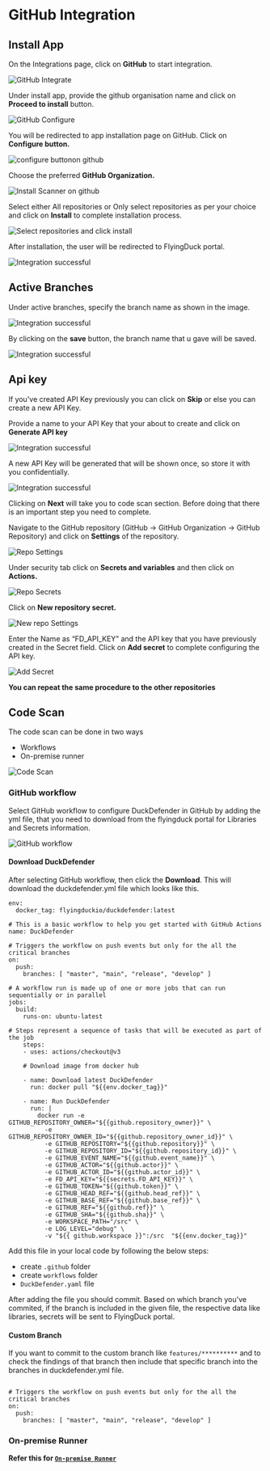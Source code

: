 # GitHub Integration


## Install App


On the Integrations page, click on **GitHub** to start integration.

![GitHub Integrate](../assets/github/githubintegrations.png)

Under install app, provide the github organisation name and click on **Proceed to install** button.

![GitHub Configure](../assets/github/githuborgname.png)

You will be redirected to app installation page on GitHub. Click on **Configure
button.**

![configure buttonon github](../assets/configurefd.png)

Choose the preferred **GitHub Organization.**

![Install Scanner on github](../assets/installscanner.png)

Select either All repositories or Only select repositories as per your choice and click
on **Install** to complete installation process.

<div style={{display:'flex', justifyContent:'center', alignItems:'center'}}>

![Select repositories and click install](../assets/selectrepo.png)
</div>

After installation, the user will be redirected to FlyingDuck portal.

![Integration successful](../assets/github/githubappinstalled.png)

## Active Branches
Under active branches, specify the branch name as shown in the image.

![Integration successful](../assets/github/githubselectbranch.png)

By clicking on the **save** button, the branch name that u gave will be saved.

![Integration successful](../assets/github/githubbranchselected.png)


## Api key

If you've created API Key previously you can click on **Skip** or else you can create a new API Key.

Provide a name to your API Key that your about to create and click on **Generate API key**

![Integration successful](../assets/bitbucket/v2/createapikey.png)

A new API Key will be generated that will be shown once, so store it with you confidentially.

![Integration successful](../assets/bitbucket/v2/bitbucketapikey.png)

Clicking on **Next** will take you to code scan section. Before doing that there is an important step you need to complete.

Navigate to the GitHub repository (GitHub → GitHub Organization → GitHub
Repository) and click on **Settings** of the repository.

![Repo Settings](../assets/reposettings.png)

Under security tab click on **Secrets and variables** and then click on **Actions.**

![Repo Secrets](../assets/reposecrets.png)

Click on **New repository secret.**

![New repo Settings](../assets/newreposetting.png)

Enter the Name as “FD_API_KEY” and the API key that you have previously created in the Secret field. Click on **Add secret** to complete configuring the API key.

![Add Secret](../assets/addsecret.png)
<br/>
<div style={{backgroundColor:'#EEEFFB', borderLeft:"5px solid #071dd1", borderRadius:"7px",paddingLeft:"20px", paddingTop:"30px", paddingBottom:"30px"}}>

**You can repeat the same procedure to the other repositories**

</div>


<div id="githubworkflow">

## Code Scan
The code scan can be done in two ways
- Workflows
- On-premise runner

![Code Scan](../assets/github/githubcodescanner.png)

### GitHub workflow

Select GitHub workflow to configure DuckDefender in GitHub by adding the yml file, that you need to download from the flyingduck portal for Libraries and Secrets information.

![GitHub workflow](../assets/github/githubworkflow.png)

#### Download DuckDefender

After selecting GitHub workflow, then click the **Download**. This will download the duckdefender.yml file which looks like this.

```mdx filename="DuckDefender.yml" copy
env:
  docker_tag: flyingduckio/duckdefender:latest

# This is a basic workflow to help you get started with GitHub Actions 
name: DuckDefender

# Triggers the workflow on push events but only for the all the critical branches
on:
  push:
    branches: [ "master", "main", "release", "develop" ]
  
# A workflow run is made up of one or more jobs that can run sequentially or in parallel
jobs:
  build:
    runs-on: ubuntu-latest

# Steps represent a sequence of tasks that will be executed as part of the job
    steps:
    - uses: actions/checkout@v3

    # Download image from docker hub

    - name: Download latest DuckDefender
      run: docker pull "${{env.docker_tag}}"

    - name: Run DuckDefender
      run: |
        docker run -e GITHUB_REPOSITORY_OWNER="${{github.repository_owner}}" \
          -e GITHUB_REPOSITORY_OWNER_ID="${{github.repository_owner_id}}" \
          -e GITHUB_REPOSITORY="${{github.repository}}" \
          -e GITHUB_REPOSITORY_ID="${{github.repository_id}}" \
          -e GITHUB_EVENT_NAME="${{github.event_name}}" \
          -e GITHUB_ACTOR="${{github.actor}}" \
          -e GITHUB_ACTOR_ID="${{github.actor_id}}" \
          -e FD_API_KEY="${{secrets.FD_API_KEY}}" \
          -e GITHUB_TOKEN="${{github.token}}" \
          -e GITHUB_HEAD_REF="${{github.head_ref}}" \
          -e GITHUB_BASE_REF="${{github.base_ref}}" \
          -e GITHUB_REF="${{github.ref}}" \
          -e GITHUB_SHA="${{github.sha}}" \
          -e WORKSPACE_PATH="/src" \
          -e LOG_LEVEL="debug" \
          -v "${{ github.workspace }}":/src  "${{env.docker_tag}}"
```

Add this file in your local code by following the below steps:
- create `.github` folder
- create `workflows` folder
- `DuckDefender.yaml` file

After adding the file you should commit. Based on which branch you've commited, if the branch is included in the given file, the respective data like libraries, secrets will be sent to FlyingDuck portal.

#### Custom Branch
If you want to commit to the custom branch like `features/**********` and to check the findings of that branch then include that specific branch into the branches in duckdefender.yml file.

```mdx filename="DuckDefender.yml" copy

# Triggers the workflow on push events but only for the all the critical branches
on:
  push:
    branches: [ "master", "main", "release", "develop" ]
```

</div>

### On-premise Runner
<div style={{backgroundColor:'#ECFADF', borderLeft:"5px solid lightgreen", borderRadius:"7px",paddingLeft:"20px", paddingTop:"30px", paddingBottom:"30px"}}>

**Refer this for 
<a href="/DuckDefender/deploymentoptions/runners">`On-premise Runner`</a>**

</div>

